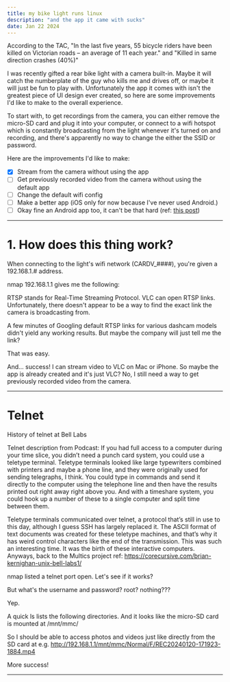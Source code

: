 ```yaml
---
title: my bike light runs linux
description: "and the app it came with sucks"
date: Jan 22 2024
---
```


According to the TAC, "In the last five years, 55 bicycle riders have been killed on Victorian roads – an average of 11 each year." and "Killed in same direction crashes (40%)"

I was recently gifted a rear bike light with a camera built-in. Maybe it will catch the numberplate of the guy who kills me and drives off, or maybe it will just be fun to play with. Unfortunately the app it comes with isn't the greatest piece of UI design ever created, so here are some improvements I'd like to make to the overall experience.

To start with, to get recordings from the camera, you can either remove the micro-SD card and plug it into your computer, or connect to a wifi hotspot which is constantly broadcasting from the light whenever it's turned on and recording, and there's apparently no way to change the either the SSID or password.

Here are the improvements I'd like to make:

- [x] Stream from the camera without using the app
- [ ] Get previously recorded video from the camera without using the default app
- [ ] Change the default wifi config
- [ ] Make a better app (iOS only for now because I've never used Android.)
- [ ] Okay fine an Android app too, it can't be that hard (ref: [this post](/posts/robot-vacuum))

---

<h1>1. How does this thing work?</h1>
When connecting to the light's wifi network (CARDV_####), you're given a 192.168.1.# address.

nmap 192.168.1.1 gives me the following:


RTSP stands for Real-Time Streaming Protocol. VLC can open RTSP links. Unfortunately, there doesn't appear to be a way to find the exact link the camera is broadcasting from.

A few minutes of Googling default RTSP links for various dashcam models didn't yield any working results. But maybe the company will just tell me the link?

That was easy.

And... success! I can stream video to VLC on Mac or iPhone. So maybe the app is already created and it's just VLC? No, I still need a way to get previously recorded video from the camera.


---

<h1>Telnet</h1>

History of telnet at Bell Labs

Telnet description from Podcast:
If you had full access to a computer during your time slice, you didn’t need a punch card system, you could use a teletype terminal. Teletype terminals looked like large typewriters combined with printers and maybe a phone line, and they were originally used for sending telegraphs, I think. You could type in commands and send it directly to the computer using the telephone line and then have the results printed out right away right above you. And with a timeshare system, you could hook up a number of these to a single computer and split time between them.

Teletype terminals communicated over telnet, a protocol that’s still in use to this day, although I guess SSH has largely replaced it. The ASCII format of text documents was created for these teletype machines, and that’s why it has weird control characters like the end of the transmission. This was such an interesting time. It was the birth of these interactive computers. Anyways, back to the Multics project
ref: https://corecursive.com/brian-kernighan-unix-bell-labs1/

nmap listed a telnet port open. Let's see if it works?

But what's the username and password? root? nothing???

Yep.

A quick ls lists the following directories. And it looks like the micro-SD card is mounted at /mnt/mmc/

So I should be able to access photos and videos just like directly from the SD card at e.g. http://192.168.1.1/mnt/mmc/Normal/F/REC20240120-171923-1884.mp4

More success!


---